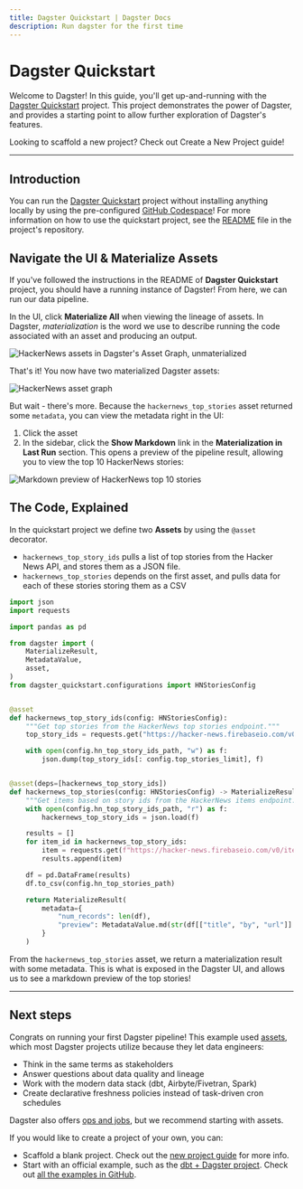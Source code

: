 ```yaml
---
title: Dagster Quickstart | Dagster Docs
description: Run dagster for the first time
---
```


# Dagster Quickstart

Welcome to Dagster! In this guide, you'll get up-and-running with the [Dagster Quickstart](https://github.com/dagster-io/dagster-quickstart) project. This project demonstrates the power of Dagster, and provides a starting point to allow further exploration of Dagster's features.

<Note>
  Looking to scaffold a new project? Check out <Link href="/getting-started/create-new-project">Create a New Project</Link> guide!
</Note>

---

## Introduction

You can run the [Dagster Quickstart](https://github.com/dagster-io/dagster-quickstart) project without installing anything locally by using the pre-configured [GitHub Codespace](https://github.com/features/codespaces)! For more information on how to use the quickstart project, see the [README](https://github.com/dagster-io/dagster-quickstart/blob/main/README.md) file in the project's repository.

## Navigate the UI & Materialize Assets

If you've followed the instructions in the README of **Dagster Quickstart** project, you should have a running instance of Dagster! From here, we can run our data pipeline.

In the UI, click **Materialize All** when viewing the lineage of assets. In Dagster, _materialization_ is the word we use to describe running the code associated with an asset and producing an output.

<Image
alt="HackerNews assets in Dagster's Asset Graph, unmaterialized"
src="/images/getting-started/quickstart/quickstart-unmaterialized.png"
width={1000}
height={816}
/>

That's it! You now have two materialized Dagster assets:

<Image
alt="HackerNews asset graph"
src="/images/getting-started/quickstart/quickstart.png"
width={2402}
height={1956}
/>

But wait - there's more. Because the `hackernews_top_stories` asset returned some `metadata`, you can view the metadata right in the UI:

1. Click the asset
2. In the sidebar, click the **Show Markdown** link in the **Materialization in Last Run** section. This opens a preview of the pipeline result, allowing you to view the top 10 HackerNews stories:

<Image
alt="Markdown preview of HackerNews top 10 stories"
src="/images/getting-started/quickstart/hn-preview.png"
width={3444}
height={1754}
/>

## The Code, Explained

In the quickstart project we define two **Assets** by using the `@asset` decorator.

* `hackernews_top_story_ids` pulls a list of top stories from the Hacker News API, and stores them as a JSON file.
* `hackernews_top_stories` depends on the first asset, and pulls data for each of these stories storing them as a CSV

```python file=/getting-started/quickstart/assets.py
import json
import requests

import pandas as pd

from dagster import (
    MaterializeResult,
    MetadataValue,
    asset,
)
from dagster_quickstart.configurations import HNStoriesConfig


@asset
def hackernews_top_story_ids(config: HNStoriesConfig):
    """Get top stories from the HackerNews top stories endpoint."""
    top_story_ids = requests.get("https://hacker-news.firebaseio.com/v0/topstories.json").json()

    with open(config.hn_top_story_ids_path, "w") as f:
        json.dump(top_story_ids[: config.top_stories_limit], f)


@asset(deps=[hackernews_top_story_ids])
def hackernews_top_stories(config: HNStoriesConfig) -> MaterializeResult:
    """Get items based on story ids from the HackerNews items endpoint."""
    with open(config.hn_top_story_ids_path, "r") as f:
        hackernews_top_story_ids = json.load(f)

    results = []
    for item_id in hackernews_top_story_ids:
        item = requests.get(f"https://hacker-news.firebaseio.com/v0/item/{item_id}.json").json()
        results.append(item)

    df = pd.DataFrame(results)
    df.to_csv(config.hn_top_stories_path)

    return MaterializeResult(
        metadata={
            "num_records": len(df),
            "preview": MetadataValue.md(str(df[["title", "by", "url"]].to_markdown())),
        }
    )
```

From the `hackernews_top_stories` asset, we return a materialization result with some metadata. This is what is exposed in the Dagster UI, and allows us to see a markdown preview of the top stories!

---

## Next steps

Congrats on running your first Dagster pipeline! This example used [assets](/tutorial), which most Dagster projects utilize because they let data engineers:

- Think in the same terms as stakeholders
- Answer questions about data quality and lineage
- Work with the modern data stack (dbt, Airbyte/Fivetran, Spark)
- Create declarative freshness policies instead of task-driven cron schedules

Dagster also offers [ops and jobs](/guides/dagster/intro-to-ops-jobs), but we recommend starting with assets.

If you would like to create a project of your own, you can:

- Scaffold a blank project. Check out the [new project guide](/getting-started/create-new-project) for more info.
- Start with an official example, such as the [dbt + Dagster project](/integrations/dbt/using-dbt-with-dagster). Check out [all the examples in GitHub](https://github.com/dagster-io/dagster/tree/master/examples).
